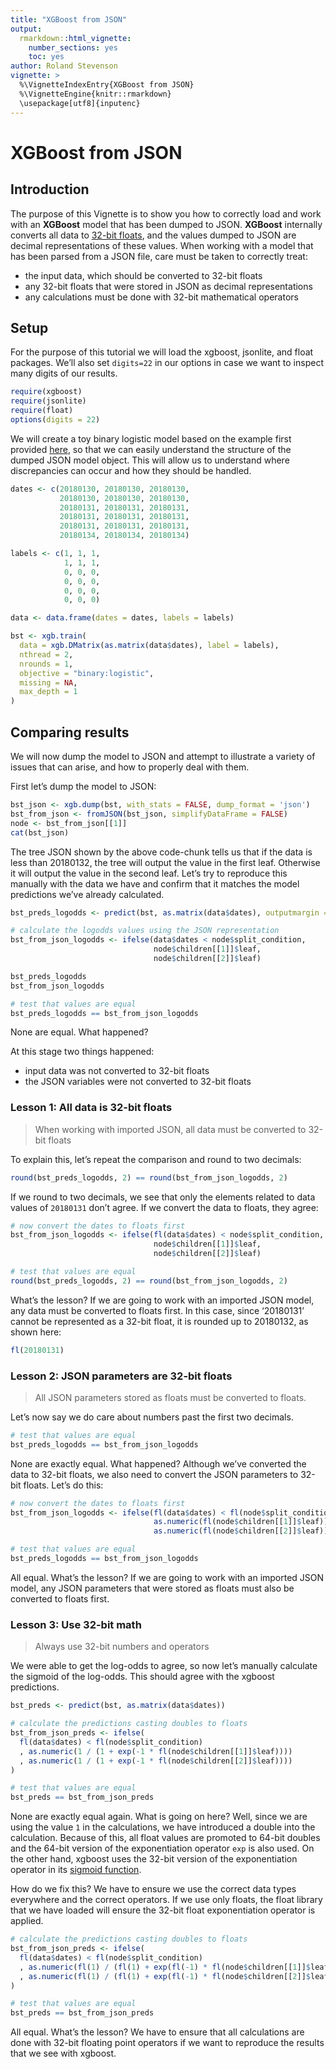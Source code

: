 ```yaml
---
title: "XGBoost from JSON"
output:
  rmarkdown::html_vignette:
    number_sections: yes
    toc: yes
author: Roland Stevenson
vignette: >
  %\VignetteIndexEntry{XGBoost from JSON}
  %\VignetteEngine{knitr::rmarkdown}
  \usepackage[utf8]{inputenc}
---
```


XGBoost from JSON
=================

## Introduction

The purpose of this Vignette is to show you how to correctly load and work with an **XGBoost** model that has been dumped to JSON.  **XGBoost** internally converts all data to [32-bit floats](https://en.wikipedia.org/wiki/Single-precision_floating-point_format), and the values dumped to JSON are decimal representations of these values.  When working with a model that has been parsed from a JSON file, care must be taken to correctly treat:

- the input data, which should be converted to 32-bit floats
- any 32-bit floats that were stored in JSON as decimal representations
- any calculations must be done with 32-bit mathematical operators

## Setup

For the purpose of this tutorial we will load the xgboost, jsonlite, and float packages.  We'll also set `digits=22` in our options in case we want to inspect many digits of our results.

```r
require(xgboost)
require(jsonlite)
require(float)
options(digits = 22)
```

We will create a toy binary logistic model based on the example first provided [here](https://github.com/dmlc/xgboost/issues/3960), so that we can easily understand the structure of the dumped JSON model object.  This will allow us to understand where discrepancies can occur and how they should be handled.

```r
dates <- c(20180130, 20180130, 20180130,
           20180130, 20180130, 20180130,
           20180131, 20180131, 20180131,
           20180131, 20180131, 20180131,
           20180131, 20180131, 20180131,
           20180134, 20180134, 20180134)

labels <- c(1, 1, 1,
            1, 1, 1,
            0, 0, 0,
            0, 0, 0,
            0, 0, 0,
            0, 0, 0)

data <- data.frame(dates = dates, labels = labels)

bst <- xgb.train(
  data = xgb.DMatrix(as.matrix(data$dates), label = labels),
  nthread = 2,
  nrounds = 1,
  objective = "binary:logistic",
  missing = NA,
  max_depth = 1
)
```

## Comparing results
We will now dump the model to JSON and attempt to illustrate a variety of issues that can arise, and how to properly deal with them.

First let's dump the model to JSON:

```r
bst_json <- xgb.dump(bst, with_stats = FALSE, dump_format = 'json')
bst_from_json <- fromJSON(bst_json, simplifyDataFrame = FALSE)
node <- bst_from_json[[1]]
cat(bst_json)
```

The tree JSON shown by the above code-chunk tells us that if the data is less than 20180132, the tree will output the value in the first leaf.  Otherwise it will output the value in the second leaf.  Let's try to reproduce this manually with the data we have and confirm that it matches the model predictions we've already calculated.

```r
bst_preds_logodds <- predict(bst, as.matrix(data$dates), outputmargin = TRUE)

# calculate the logodds values using the JSON representation
bst_from_json_logodds <- ifelse(data$dates < node$split_condition,
                                node$children[[1]]$leaf,
                                node$children[[2]]$leaf)

bst_preds_logodds
bst_from_json_logodds

# test that values are equal
bst_preds_logodds == bst_from_json_logodds

```
None are equal.  What happened?

At this stage two things happened:

- input data was not converted to 32-bit floats
- the JSON variables were not converted to 32-bit floats

### Lesson 1: All data is 32-bit floats

> When working with imported JSON, all data must be converted to 32-bit floats

To explain this, let's repeat the comparison and round to two decimals:

```r
round(bst_preds_logodds, 2) == round(bst_from_json_logodds, 2)
```

If we round to two decimals, we see that only the elements related to data values of `20180131` don't agree.  If we convert the data to floats, they agree:

```r
# now convert the dates to floats first
bst_from_json_logodds <- ifelse(fl(data$dates) < node$split_condition,
                                node$children[[1]]$leaf,
                                node$children[[2]]$leaf)

# test that values are equal
round(bst_preds_logodds, 2) == round(bst_from_json_logodds, 2)
```

What's the lesson?  If we are going to work with an imported JSON model, any data must be converted to floats first.  In this case, since '20180131' cannot be represented as a 32-bit float, it is rounded up to 20180132, as shown here:

```r
fl(20180131)
```


### Lesson 2: JSON parameters are 32-bit floats

> All JSON parameters stored as floats must be converted to floats.

Let's now say we do care about numbers past the first two decimals.

```r
# test that values are equal
bst_preds_logodds == bst_from_json_logodds
```

None are exactly equal.  What happened?  Although we've converted the data to 32-bit floats, we also need to convert the JSON parameters to 32-bit floats.  Let's do this:

```r
# now convert the dates to floats first
bst_from_json_logodds <- ifelse(fl(data$dates) < fl(node$split_condition),
                                as.numeric(fl(node$children[[1]]$leaf)),
                                as.numeric(fl(node$children[[2]]$leaf)))

# test that values are equal
bst_preds_logodds == bst_from_json_logodds
```
All equal.  What's the lesson?  If we are going to work with an imported JSON model, any JSON parameters that were stored as floats must also be converted to floats first.

### Lesson 3: Use 32-bit math

> Always use 32-bit numbers and operators

We were able to get the log-odds to agree, so now let's manually calculate the sigmoid of the log-odds.  This should agree with the xgboost predictions.


```r
bst_preds <- predict(bst, as.matrix(data$dates))

# calculate the predictions casting doubles to floats
bst_from_json_preds <- ifelse(
  fl(data$dates) < fl(node$split_condition)
  , as.numeric(1 / (1 + exp(-1 * fl(node$children[[1]]$leaf))))
  , as.numeric(1 / (1 + exp(-1 * fl(node$children[[2]]$leaf))))
)

# test that values are equal
bst_preds == bst_from_json_preds
```

None are exactly equal again.  What is going on here?  Well, since we are using the value `1` in the calculations, we have introduced a double into the calculation.  Because of this, all float values are promoted to 64-bit doubles and the 64-bit version of the exponentiation operator `exp` is also used.  On the other hand, xgboost uses the 32-bit version of the exponentiation operator in its [sigmoid function](https://github.com/dmlc/xgboost/blob/54980b8959680a0da06a3fc0ec776e47c8cbb0a1/src/common/math.h#L25-L27).

How do we fix this?  We have to ensure we use the correct data types everywhere and the correct operators.  If we use only floats, the float library that we have loaded will ensure the 32-bit float exponentiation operator is applied.
```r
# calculate the predictions casting doubles to floats
bst_from_json_preds <- ifelse(
  fl(data$dates) < fl(node$split_condition)
  , as.numeric(fl(1) / (fl(1) + exp(fl(-1) * fl(node$children[[1]]$leaf))))
  , as.numeric(fl(1) / (fl(1) + exp(fl(-1) * fl(node$children[[2]]$leaf))))
)

# test that values are equal
bst_preds == bst_from_json_preds
```

All equal.  What's the lesson?  We have to ensure that all calculations are done with 32-bit floating point operators if we want to reproduce the results that we see with xgboost.
